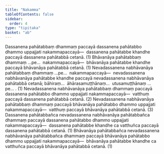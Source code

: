 ```yaml
---
title: "Nakamma"
tableOfContents: false
sidebar:
  order: 4
type: "tipitaka"
basket: "ab"
---
```



<DynamicBreadcrumb />

<Division number="54">

<Paragraph number="908">
Dassanena pahātabbaṃ dhammaṃ paccayā dassanena pahātabbo dhammo uppajjati nakammapaccayā—  dassanena pahātabbe khandhe paccayā dassanena pahātabbā cetanā. (1)
</Paragraph>

<Paragraph number="909">
Bhāvanāya pahātabbaṃ dhammaṃ …pe…  nakammapaccayā—  bhāvanāya pahātabbe khandhe paccayā bhāvanāya pahātabbā cetanā. (1)
</Paragraph>

<Paragraph number="910">
Nevadassanena nabhāvanāya pahātabbaṃ dhammaṃ …pe…  nakammapaccayā—  nevadassanena nabhāvanāya pahātabbe khandhe paccayā nevadassanena nabhāvanāya pahātabbā cetanā; bāhiraṃ…  āhārasamuṭṭhānaṃ…  utusamuṭṭhānaṃ …pe… . (1)
</Paragraph>

<Paragraph number="911">
Nevadassanena nabhāvanāya pahātabbaṃ dhammaṃ paccayā dassanena pahātabbo dhammo uppajjati nakammapaccayā—  vatthuṃ paccayā dassanena pahātabbā cetanā. (2)
</Paragraph>

<Paragraph number="912">
Nevadassanena nabhāvanāya pahātabbaṃ dhammaṃ paccayā bhāvanāya pahātabbo dhammo uppajjati nakammapaccayā—  vatthuṃ paccayā bhāvanāya pahātabbā cetanā. (3)
</Paragraph>

</Division>
<Division number="55">

<Paragraph number="913">
Dassanena pahātabbañca nevadassanena nabhāvanāya pahātabbañca dhammaṃ paccayā dassanena pahātabbo dhammo uppajjati nakammapaccayā—  dassanena pahātabbe khandhe ca vatthuñca paccayā dassanena pahātabbā cetanā. (1)
</Paragraph>

<Paragraph number="914">
Bhāvanāya pahātabbañca nevadassanena nabhāvanāya pahātabbañca dhammaṃ paccayā bhāvanāya pahātabbo dhammo uppajjati nakammapaccayā—  bhāvanāya pahātabbe khandhe ca vatthuñca paccayā bhāvanāya pahātabbā cetanā. (1)
</Paragraph>
</Division>